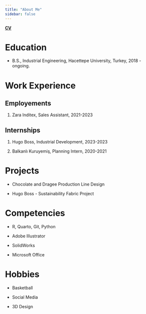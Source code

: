 ```yaml
---
title: "About Me"
sidebar: false 
---
```


[**CV**](file:///C:/Users/lenovo/Downloads/CV.html)

# Education

-   B.S., Industrial Engineering, Hacettepe University, Turkey, 2018 - ongoing.

# Work Experience

## Employements

1.  Zara Inditex, Sales Assistant, 2021-2023

## Internships

1.  Hugo Boss, Industrial Development, 2023-2023

2.  Balkanlı Kuruyemiş, Planning Intern, 2020-2021

# Projects

-   Chocolate and Dragee Production Line Design

-   Hugo Boss - Sustainability Fabric Project

# Competencies

-   R, Quarto, Git, Python

-   Adobe Illustrator

-   SolidWorks

-   Microsoft Office

# Hobbies

-   Basketball

-   Social Media

-   3D Design
